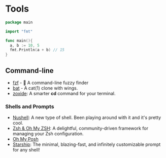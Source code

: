 # Tools

```go filename="add.go" showLineNumbers {3, 9-10}
package main

import "fmt"

func main(){
  a, b := 10, 5
  fmt.Println(a + b) // 15
}
```

## Command-line

- [fzf](https://junegunn.github.io/fzf/) - 🌸 A command-line fuzzy finder
- [bat](https://github.com/sharkdp/bat) - A cat(1) clone with wings.
- [zoxide](https://github.com/ajeetdsouza/zoxide): A smarter **cd** command for your terminal.

### Shells and Prompts

- [Nushell](https://www.nushell.sh/): A new type of shell. Been playing around with it and it's pretty cool.
- [Zsh & Oh My ZSH](https://ohmyz.sh/): A delightful, community-driven framework for managing your Zsh configuration.
- [Oh My Posh](https://ohmyposh.dev/)
- [Starship](https://starship.rs/): The minimal, blazing-fast, and infinitely customizable prompt for any shell!
